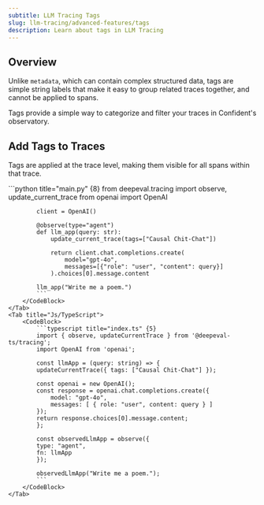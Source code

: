 ```yaml
---
subtitle: LLM Tracing Tags
slug: llm-tracing/advanced-features/tags
description: Learn about tags in LLM Tracing
---
```


## Overview

Unlike `metadata`, which can contain complex structured data, tags are simple string labels that make it easy to group related traces together, and cannot be applied to spans.

<Callout>
  Tags provide a simple way to categorize and filter your traces in Confident's
  observatory.
</Callout>

## Add Tags to Traces

Tags are applied at the trace level, making them visible for all spans within that trace.

<Tabs>
    <Tab title="Python">
        <CodeBlock>
            ```python title="main.py" {8}
            from deepeval.tracing import observe, update_current_trace
            from openai import OpenAI
            
            client = OpenAI()
            
            @observe(type="agent")
            def llm_app(query: str):
                update_current_trace(tags=["Causal Chit-Chat"])
            
                return client.chat.completions.create(
                    model="gpt-4o",
                    messages=[{"role": "user", "content": query}]
                ).choices[0].message.content
            
            llm_app("Write me a poem.")
            ```
        </CodeBlock>
    </Tab>
    <Tab title="Js/TypeScript">
        <CodeBlock>
            ```typescript title="index.ts" {5}
            import { observe, updateCurrentTrace } from '@deepeval-ts/tracing';
            import OpenAI from 'openai';

            const llmApp = (query: string) => {
            updateCurrentTrace({ tags: ["Causal Chit-Chat"] });

            const openai = new OpenAI();
            const response = openai.chat.completions.create({
                model: "gpt-4o",
                messages: [ { role: "user", content: query } ]
            });
            return response.choices[0].message.content;
            };

            const observedLlmApp = observe({
            type: "agent",
            fn: llmApp
            });

            observedLlmApp("Write me a poem.");
            ```
        </CodeBlock>
    </Tab>

</Tabs>
